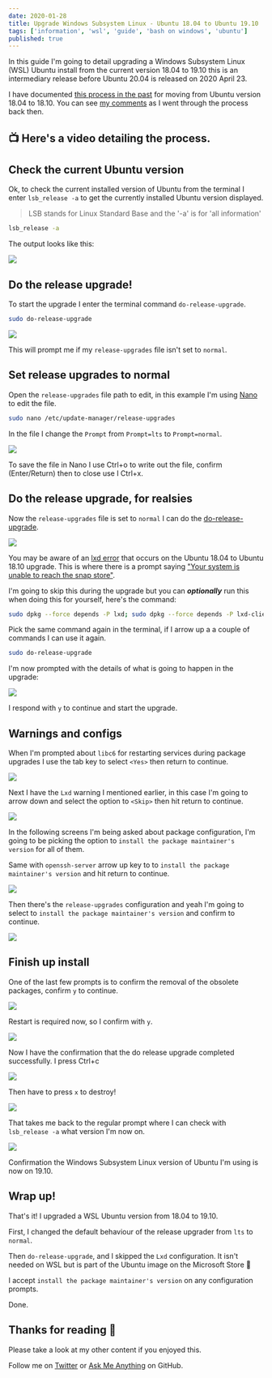 ```yaml
---
date: 2020-01-28
title: Upgrade Windows Subsystem Linux - Ubuntu 18.04 to Ubuntu 19.10
tags: ['information', 'wsl', 'guide', 'bash on windows', 'ubuntu']
published: true
---
```


In this guide I'm going to detail upgrading a Windows Subsystem Linux
(WSL) Ubuntu install from the current version 18.04 to 19.10 this is
an intermediary release before Ubuntu 20.04 is released on 2020
April 23.

I have documented [this process in the past] for moving from Ubuntu
version 18.04 to 18.10. You can see [my comments] as I went through
the process back then.

## 📺 Here's a video detailing the process.

<YouTube youTubeId="IErQ4RnzPOg" />

## Check the current Ubuntu version

Ok, to check the current installed version of Ubuntu from the terminal
I enter `lsb_release -a` to get the currently installed Ubuntu version
displayed.

> LSB stands for Linux Standard Base and the '-a' is for 'all
> information'

```bash
lsb_release -a
```

The output looks like this:

![](./01.current-version.png)

## Do the release upgrade!

To start the upgrade I enter the terminal command
`do-release-upgrade`.

```bash
sudo do-release-upgrade
```

![](./02.do-release-upgrade.png)

This will prompt me if my `release-upgrades` file isn't set to
`normal`.

## Set release upgrades to normal

Open the `release-upgrades` file path to edit, in this example I'm
using [Nano] to edit the file.

```bash
sudo nano /etc/update-manager/release-upgrades
```

In the file I change the `Prompt` from `Prompt=lts` to
`Prompt=normal`.

![](./03.release-upgrades-normal.png)

To save the file in Nano I use Ctrl+o to write out the file, confirm
(Enter/Return) then to close use I Ctrl+x.

## Do the release upgrade, for realsies

Now the `release-upgrades` file is set to `normal` I can do the
[do-release-upgrade].

![](./04.release-upgrade-for-realsies.png)

You may be aware of an [lxd error] that occurs on the Ubuntu 18.04 to
Ubuntu 18.10 upgrade. This is where there is a prompt saying ["Your
system is unable to reach the snap store"].

I'm going to skip this during the upgrade but you can _**optionally**_
run this when doing this for yourself, here's the command:

```bash
sudo dpkg --force depends -P lxd; sudo dpkg --force depends -P lxd-client
```

Pick the same command again in the terminal, if I arrow up a a couple
of commands I can use it again.

```bash
sudo do-release-upgrade
```

I'm now prompted with the details of what is going to happen in the
upgrade:

![](./05.upgrade-confirmation.png)

I respond with `y` to continue and start the upgrade.

## Warnings and configs

When I'm prompted about `libc6` for restarting services during package
upgrades I use the tab key to select `<Yes>` then return to continue.

![](./06.config-libc6.png)

Next I have the `Lxd` warning I mentioned earlier, in this case I'm
going to arrow down and select the option to `<Skip>` then hit return
to continue.

![](./07.lxd-warning.png)

In the following screens I'm being asked about package configuration,
I'm going to be picking the option to
`install the package maintainer's version` for all of them.

Same with `openssh-server` arrow up key to to
`install the package maintainer's version` and hit return to continue.

![](./08.openssh-servier-config.png)

Then there's the `release-upgrades` configuration and yeah I'm going
to select to `install the package maintainer's version` and confirm to
continue.

![](./09.release-upgrades-config.png)

## Finish up install

One of the last few prompts is to confirm the removal of the obsolete
packages, confirm `y` to continue.

![](./10.finish-up-install.png)

Restart is required now, so I confirm with `y`.

![](./11.restart-prompt.png)

Now I have the confirmation that the do release upgrade completed
successfully. I press Ctrl+c

![](./12.finish-upgrade.png)

Then have to press `x` to destroy!

![](./13.press-x.png)

That takes me back to the regular prompt where I can check with
`lsb_release -a` what version I'm now on.

![](./14.done.png)

Confirmation the Windows Subsystem Linux version of Ubuntu I'm using
is now on 19.10.

## Wrap up!

That's it! I upgraded a WSL Ubuntu version from 18.04 to 19.10.

First, I changed the default behaviour of the release upgrader from
`lts` to `normal`.

Then `do-release-upgrade`, and I skipped the `Lxd` configuration. It
isn't needed on WSL but is part of the Ubuntu image on the Microsoft
Store 🤔

I accept `install the package maintainer's version` on any
configuration prompts.

Done.

## Thanks for reading 🙏

Please take a look at my other content if you enjoyed this.

Follow me on [Twitter] or [Ask Me Anything] on GitHub.

<!-- Links -->

[twitter]: https://twitter.com/spences10
[ask me anything]: https://github.com/spences10/ama
[this process in the past]:
  https://thelocalhost.blog/2019/04/01/update-wsl-from-18.04-18.10/
[my comments]: https://dev.to/spences10/comment/9n19
[do-release-upgrade]:
  https://help.ubuntu.com/lts/serverguide/installing-upgrading.html
[nano]: https://help.ubuntu.com/community/Nano
[lxd error]: https://dev.to/spences10/comment/9n3j
["your system is unable to reach the snap store"]:
  https://askubuntu.com/questions/1119301/your-system-is-unable-to-reach-the-snap-store
